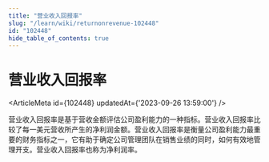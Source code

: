 ```yaml
---
title: "营业收入回报率"
slug: "/learn/wiki/returnonrevenue-102448"
id: "102448"
hide_table_of_contents: true
---
```



# 营业收入回报率

<ArticleMeta id={102448} updatedAt={'2023-09-26 13:59:00'} />
<div className='border-solid border-b border-t-0 my-4 border-[var(--ifm-color-gray-300)]' />

营业收入回报率是基于营收金额评估公司盈利能力的一种指标。营业收入回报率比较了每一美元营收所产生的净利润金额。营业收入回报率是衡量公司盈利能力最重要的财务指标之一，它有助于确定公司管理团队在销售业绩的同时，如何有效地管理开支。营业收入回报率也称为净利润率。
